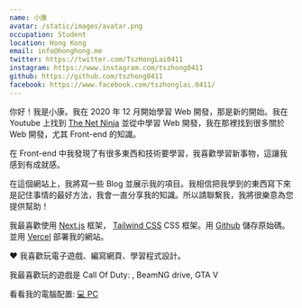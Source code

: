 ```yaml
---
name: 小康
avatar: /static/images/avatar.png
occupation: Student
location: Hong Kong
email: info@honghong.me
twitter: https://twitter.com/TszHongLai0411
instagram: https://www.instagram.com/tszhong0411
github: https://github.com/tszhong0411
facebook: https://www.facebook.com/tszhonglai.0411/
---
```


你好！我是小康。我在 2020 年 12 月開始學習 Web 開發，那是新的開始。我在 Youtube 上找到 [The Net Ninja](https://www.youtube.com/c/TheNetNinja) 並從中學習 Web 開發，我在那裡找到很多關於 Web 開發，尤其 Front-end 的知識。

在 Front-end 中我發現了有很多東西和技術要學習，我喜歡學習新事物，這讓我感到有成就感。

在這個網站上，我將寫一些 Blog 並展示我的項目。我相信把我學到的東西寫下來是記住事情的最好方法，我會一直分享我的知識。所以請聯繫我，我將很樂意為您提供幫助！

我最喜歡使用 [Next.js](https://nextjs.org/) 框架， [Tailwind CSS](https://tailwindcss.com) CSS 框架。用 [Github](https://github.com/) 儲存原始碼。並用 [Vercel](https://vercel.com/) 部署我的網站。

<span className="text-red-500 items-center">❤️</span> 我喜歡玩電子遊戲、編寫網頁、學習程式設計。

我最喜歡玩的遊戲是 Call Of Duty: , BeamNG drive, GTA V

看看我的電腦配置: [💻 PC](/pc-specs)
